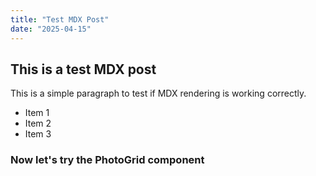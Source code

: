 ```yaml
---
title: "Test MDX Post"
date: "2025-04-15"
---
```


## This is a test MDX post

This is a simple paragraph to test if MDX rendering is working correctly.

- Item 1
- Item 2
- Item 3

### Now let's try the PhotoGrid component

<PhotoGrid>
  <PhotoCard
    fullSrc="https://picsum.photos/id/10/1200/1200"
    caption="Test image caption"
    src="https://picsum.photos/id/10/400/400"
    alt="Test image alt text"
  />
</PhotoGrid>